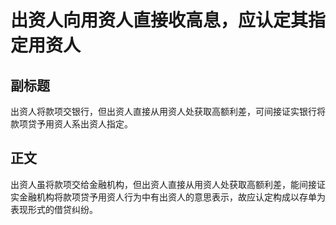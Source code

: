 # 出资人向用资人直接收高息，应认定其指定用资人
## 副标题
出资人将款项交银行，但出资人直接从用资人处获取高额利差，可间接证实银行将款项贷予用资人系出资人指定。
## 正文
出资人虽将款项交给金融机构，但出资人直接从用资人处获取高额利差，能间接证实金融机构将款项贷予用资人行为中有出资人的意思表示，故应认定构成以存单为表现形式的借贷纠纷。